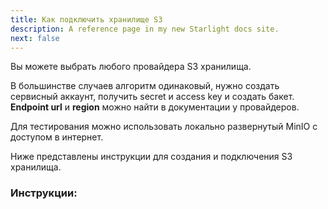 ```yaml
---
title: Как подключить хранилище S3
description: A reference page in my new Starlight docs site.
next: false
---
```








Вы можете выбрать любого провайдера S3 хранилища.

В большинстве случаев алгоритм одинаковый, нужно создать сервисный аккаунт, получить secret и access key и создать бакет.
**Endpoint url** и **region** можно найти в документации у провайдеров.

Для тестирования можно использовать локально развернутый MinIO с доступом в интернет.

Ниже представлены инструкции для создания и подключения S3 хранилища.

### Инструкции:

<div id="s3-list">
  <CardGrid>
    <ImageCardLink href="/ru/start/s3-list/vk" sources={[VKBlack, VKWhite]} alt="VK Cloud logo" />
    <ImageCardLink href="/ru/start/s3-list/backblaze" sources={[BackblazeBlack, BackblazeWhite]} alt="Backblaze logo" />
    <ImageCardLink href="/ru/start/s3-list/selectel" sources={[SelectelBlack, SelectelWhite]} alt="Selectel logo" />
  </CardGrid>
</div>

